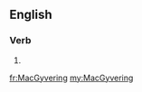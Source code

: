 ==English==

===Verb===
{{head|en|present participle}}

# {{present participle of|MacGyver|lang=en}}

[[fr:MacGyvering]]
[[my:MacGyvering]]